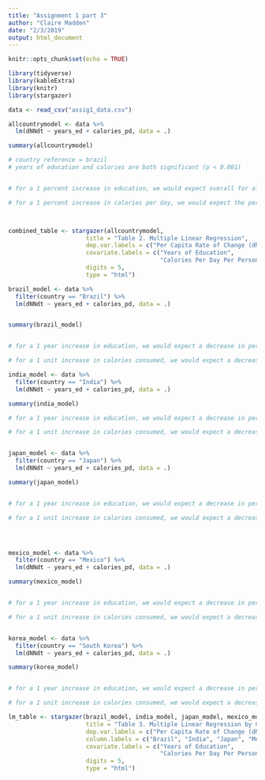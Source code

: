 ```yaml
---
title: "Assignment 1 part 3"
author: "Claire Madden"
date: "2/3/2019"
output: html_document
---
```


```r
knitr::opts_chunk$set(echo = TRUE)
```


```r

library(tidyverse)
library(kableExtra)
library(knitr)
library(stargazer)

data <- read_csv("assig1_data.csv")

```


```r

allcountrymodel <- data %>% 
  lm(dNNdt ~ years_ed + calories_pd, data = .)

summary(allcountrymodel)

# country reference = brazil
# years of education and calories are both significant (p < 0.001)


# for a 1 percent increase in education, we would expect overall for all five countries, the per capita rate of change of the population to decrease by 0.0027 percent

# for a 1 percent increase in calories per day, we would expect the per capita rate of change of the population to decrease by 0.0000015 percent




```

```r

combined_table <- stargazer(allcountrymodel,
                      title = "Table 2. Multiple Linear Regression",
                      dep.var.labels = c("Per Capita Rate of Change (dN/Ndt)"),
                      covariate.labels = c("Years of Education",
                                           "Calories Per Day Per Person"),
                      digits = 5,
                      type = "html")

```



```r

brazil_model <- data %>%
  filter(country == "Brazil") %>% 
  lm(dNNdt ~ years_ed + calories_pd, data = .)


summary(brazil_model)


# for a 1 year increase in education, we would expect a decrease in per capita rate of population change of 0.0024 percent, if all other variables remain constant

# for a 1 unit increase in calories consumed, we would expect a decrease in the per capita rate of population change of 0.00000115, if all other variables remain constant

india_model <- data %>%
  filter(country == "India") %>% 
  lm(dNNdt ~ years_ed + calories_pd, data = .)

summary(india_model)

# for a 1 year increase in education, we would expect a decrease in per capita rate of population change of 0.0015 percent, if all other variables remain constant

# for a 1 unit increase in calories consumed, we would expect a decrease in the per capita rate of population change of 0.0000004, if all other variables remain constant


japan_model <- data %>%
  filter(country == "Japan") %>% 
  lm(dNNdt ~ years_ed + calories_pd, data = .)

summary(japan_model)


# for a 1 year increase in education, we would expect a decrease in per capita rate of population change of 0.0038 percent, if all other variables remain constant

# for a 1 unit increase in calories consumed, we would expect a decrease in the per capita rate of population change of 0.000002, if all other variables remain constant




mexico_model <- data %>%
  filter(country == "Mexico") %>% 
  lm(dNNdt ~ years_ed + calories_pd, data = .)

summary(mexico_model)


# for a 1 year increase in education, we would expect a decrease in per capita rate of population change of 0.0023 percent, if all other variables remain constant

# for a 1 unit increase in calories consumed, we would expect a decrease in the per capita rate of population change of 0.0000053, if all other variables remain constant


korea_model <- data %>%
  filter(country == "South Korea") %>% 
  lm(dNNdt ~ years_ed + calories_pd, data = .)

summary(korea_model)


# for a 1 year increase in education, we would expect a decrease in per capita rate of population change of 0.0028 percent, if all other variables remain constant

# for a 1 unit increase in calories consumed, we would expect a decrease in the per capita rate of population change of 0.0000004, if all other variables remain constant

```



```r

lm_table <- stargazer(brazil_model, india_model, japan_model, mexico_model, korea_model,
                      title = "Table 3. Multiple Linear Regression by Country",
                      dep.var.labels = c("Per Capita Rate of Change (dN/Ndt)"),
                      column.labels = c("Brazil", "India", "Japan", "Mexico", "South Korea"),
                      covariate.labels = c("Years of Education",
                                           "Calories Per Day Per Person"),
                      digits = 5,
                      type = "html")



```

